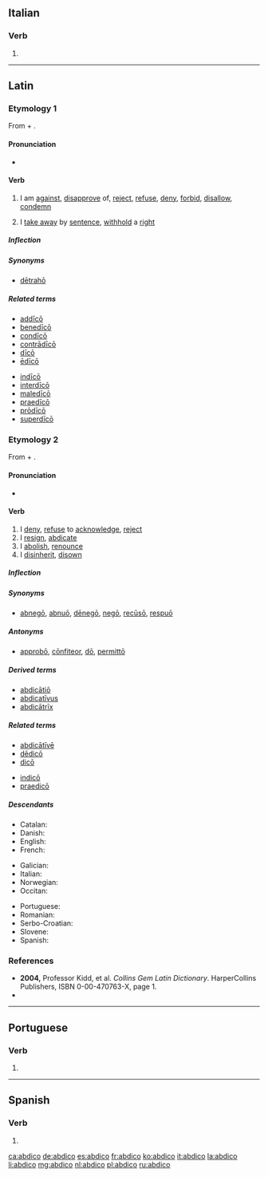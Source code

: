 ==Italian==

===Verb===
{{head|it|verb form}}

# {{conjugation of|abdicare||1|s|pres|ind|lang=it}}

----

==Latin==

===Etymology 1===
From {{term|ab||from|lang=la}} + {{term/t|la|dīcō||I say}}.

====Pronunciation====
* {{la-pronunc|abdīcō}}

====Verb====
{{la-verb|abdico|abdīcō|abdicere|abdīcere|abdixi|abdīxī|abdictum|abdictum}}

# {{context|of an unfavorable omen|lang=la}} I am [[against]], [[disapprove]] of, [[reject]], [[refuse]], [[deny]], [[forbid]], [[disallow]], [[condemn]]
# {{context|legal|lang=la}} I [[take away]] by [[sentence]], [[withhold]] a [[right]]

=====Inflection=====
{{la-conj-irreg|dico|ab}}

=====Synonyms=====
* {{sense|withhold}} [[detraho|dētrahō]]

=====Related terms=====
{{top2}}
* [[addico#Latin|addīcō]]
* [[benedico#Latin|benedīcō]]
* [[condico|condīcō]]
* [[contradico|contrādīcō]]
* [[dico#Latin|dīcō]]
* [[edico|ēdīcō]]
{{mid2}}
* [[indico#Latin|indīcō]]
* [[interdico#Latin|interdīcō]]
* [[maledico#Latin|maledīcō]]
* [[praedico|praedīcō]]
* [[prodico|prōdīcō]]
* [[superdico|superdīcō]]
{{bottom}}

===Etymology 2===
From {{term|ab||from|lang=la}} + {{term/t|la|dicō||I dedicate}}.

====Pronunciation====
* {{la-pronunc|abdicō}}

====Verb====
{{la-verb|abdico|abdicō|abdicare|abdicāre|abdicavi|abdicāvī|abdicatum|abdicātum}}

# I [[deny]], [[refuse]] to [[acknowledge]], [[reject]]
# I [[resign]], [[abdicate]]
# I [[abolish]], [[renounce]]
# I [[disinherit]], [[disown]]

=====Inflection=====
{{la-conj-1st|abdic|abdicāv|abdicāt}}

=====Synonyms=====
* {{sense|deny, reject}} [[abnego|abnegō]], [[abnuo|abnuō]], [[denego|dēnegō]], [[nego#Latin|negō]], [[recuso|recūsō]], [[respuo|respuō]]

=====Antonyms=====
* {{sense|deny, reject}} [[approbo|approbō]], [[confiteor|cōnfiteor]], [[do#Latin|dō]], [[permitto|permittō]]

=====Derived terms=====
* [[abdicatio|abdicātiō]]
* [[abdicativus|abdicatīvus]]
* [[abdicatrix|abdicātrīx]]

=====Related terms=====
{{top2}}
* [[abdicative#Latin|abdicātīvē]]
* [[dedico#Latin|dēdicō]]
* [[dico#Latin|dicō]]
{{mid2}}
* [[indico#Latin|indicō]]
* [[praedico|praedicō]]
{{bottom}}

=====Descendants=====
{{rel-top3|Descendants}}
* Catalan: {{l/ca|abdicar}}
* Danish: {{l|da|abdicere}}
* English: {{l/en|abdicate}}
* French: {{l/fr|abdiquer}}
{{rel-mid3}}
* Galician: {{l|gl|abdicar}}
* Italian: {{l|it|abdicare}}
* Norwegian: {{l/no|abdisere}}
* Occitan: {{l/oc|abdicar}}
{{rel-mid3}}
* Portuguese: {{l/pt|abdicar}}
* Romanian: {{l|ro|abdica}}
* Serbo-Croatian: {{l|sh|abdicirati}}
* Slovene: {{l|sl|abdicirati}}
* Spanish: {{l/es|abdicar}}
{{rel-bottom}}

===References===
* '''2004,''' Professor Kidd, et al. ''Collins Gem Latin Dictionary''. HarperCollins Publishers, ISBN 0-00-470763-X, page 1.
* {{R:L&S}}

----

==Portuguese==

===Verb===
{{pt-verb-form}}

# {{conjugation of|abdicar||1|s|present|indicative|lang=pt}}

----

==Spanish==

===Verb===
{{es-verb-form|abdicar}}

# {{es-verb form of|ending=ar|mood=indicative|tense=present|pers=1|number=singular|abdicar}}

[[ca:abdico]]
[[de:abdico]]
[[es:abdico]]
[[fr:abdico]]
[[ko:abdico]]
[[it:abdico]]
[[la:abdico]]
[[li:abdico]]
[[mg:abdico]]
[[nl:abdico]]
[[pl:abdico]]
[[ru:abdico]]